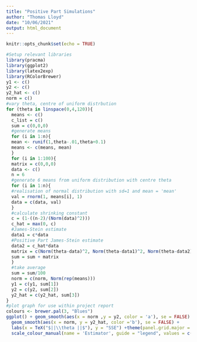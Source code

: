 ```yaml
---
title: "Positive Part Simulations"
author: "Thomas Lloyd"
date: "10/06/2021"
output: html_document
---
```


```r
knitr::opts_chunk$set(echo = TRUE)
```


```r
#Setup relevant libraries
library(pracma)
library(ggplot2)
library(latex2exp)
library(RColorBrewer) 
y1 <- c()
y2 <- c()
y2_hat <- c()
norm = c()
#vary theta, centre of uniform distrbution
for (theta in linspace(0,4,120)){
  means <- c()
  c_list = c()
  sum = c(0,0,0)
  #generate means
  for (i in 1:n){
  mean <- runif(1,theta-.01,theta+0.1)
  means <- c(means, mean)
  }
  for (i in 1:100){
  matrix = c(0,0,0)
  data <- c()
  n = 6
  #generate 6 means from uniform distribution with centre theta
  for (i in 1:n){
  #realisation of normal distribution with sd=1 and mean = 'mean'
  val = rnorm(1, means[i], 1)
  data = c(data, val)
  }
  #calculate shrinking constant
  c = (1-((n-2)/(Norm(data)^2)))
  c_hat = max(0, c)
  #James-Stein estimate
  data1 = c*data
  #Positive Part James-Stein estimate
  data2 = c_hat*data
  matrix = c(Norm(theta-data)^2, Norm(theta-data1)^2, Norm(theta-data2)^2)
  sum = sum + matrix
  }
  #take average
  sum = sum/100
  norm = c(norm, Norm(rep(means)))
  y1 = c(y1, sum[1])
  y2 = c(y2, sum[2])
  y2_hat = c(y2_hat, sum[3])
}
#plot graph for use within project report
colours <- brewer.pal(3, "Blues")
ggplot() + geom_smooth(aes(x = norm ,y = y2, color = 'a'), se = FALSE)  + 
  geom_smooth(aes(x = norm, y = y2_hat, color ='b'), se = FALSE) + 
  labs(x = TeX("$||\\theta ||$"), y = "SSE") +theme(panel.grid.major = element_blank(), panel.grid.minor = element_blank(),panel.background = element_blank(), axis.line = element_line(colour = "black"), legend.key = element_rect(colour = NA, fill = NA)) + 
  scale_colour_manual(name = 'Estimator', guide = "legend", values = c('a' = colours[2], 'b' = colours[3]), labels = c('JS','JS+')) 
```